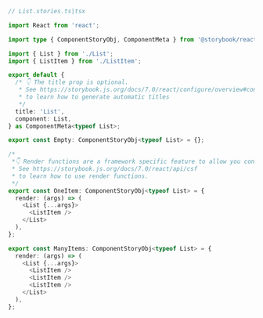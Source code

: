 ```ts
// List.stories.ts|tsx

import React from 'react';

import type { ComponentStoryObj, ComponentMeta } from '@storybook/react';

import { List } from './List';
import { ListItem } from './ListItem';

export default {
  /* 👇 The title prop is optional.
   * See https://storybook.js.org/docs/7.0/react/configure/overview#configure-story-loading
   * to learn how to generate automatic titles
   */
  title: 'List',
  component: List,
} as ComponentMeta<typeof List>;

export const Empty: ComponentStoryObj<typeof List> = {};

/*
 *👇 Render functions are a framework specific feature to allow you control on how the component renders.
 * See https://storybook.js.org/docs/7.0/react/api/csf
 * to learn how to use render functions.
 */
export const OneItem: ComponentStoryObj<typeof List> = {
  render: (args) => (
    <List {...args}>
      <ListItem />
    </List>
  ),
};

export const ManyItems: ComponentStoryObj<typeof List> = {
  render: (args) => (
    <List {...args}>
      <ListItem />
      <ListItem />
      <ListItem />
    </List>
  ),
};
```